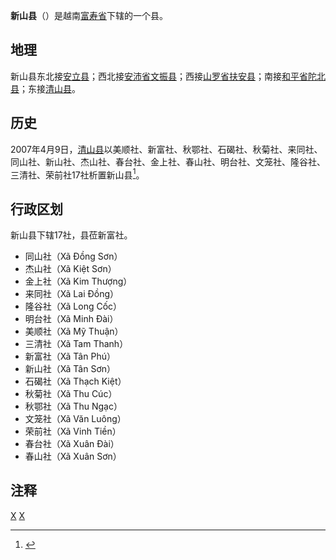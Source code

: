 {{Infobox Settlement
|name                   = 新山县
|settlement_type        = 县
|official_name          = 
|other_name             = 
|native_name            = {{lang|vi|Huyện Tân Sơn}}
|nickname               = 
|motto                  = 
|image_skyline          = 
|imagesize              = 
|image_caption          = 
|image_flag             = 
|flag_size              = 
|image_seal             = 
|seal_size              = 
|image_shield           = 
|shield_size            = 
|image_blank_emblem     = 
|blank_emblem_size      = 
|image_map              = {{Infobox mapframe|frame-width=250|zoom=10}}
|mapsize                = 
|map_caption            = 
|image_map1             = 
|mapsize1               = 
|map_caption1           = 
|pushpin_map            = Vietnam
|pushpin_label_position = bottom
|pushpin_map_caption    = 
|pushpin_map1           = 
|pushpin_label_position1= 
|pushpin_map_caption1   = 
|subdivision_type       = 国家
|subdivision_name       = {{flag|Vietnam}}
|subdivision_type1      = [[越南行政区划|省]]
|subdivision_name1      = [[富寿省|富寿省]]
|subdivision_type2      = 行政区划
|subdivision_name2      = 17社
|subdivision_type3      = 
|subdivision_name3      = 
|seat_type              = 县莅
|seat                   = {{link-vi|新富社|Tân Phú, Tân Sơn}}
|government_type        = 
|leader_title           = 
|leader_name            = 
|leader_title1          = 
|leader_name1           = 
|established_title      = 
|established_date       = 
|area_magnitude         = 
|unit_pref              = 
|area_footnotes         = 
|area_total_km2         = 688.58
|area_land_km2          = 
|area_water_km2         = 
|area_water_percent     = 
|area_urban_km2         = 
|area_metro_km2         = 
|population_as_of       = 2007年
|population_footnotes   = 
|population_note        = 
|population_total       = 75897
|population_density_km2 = auto
|population_metro             = 
|population_density_metro_km2 = 
|population_urban             = 
|population_density_urban_km2 = 
|timezone               = [[越南标准时间|越南标准时间]]
|utc_offset             = +7
|elevation_footnotes    = 
|elevation_m            = 
|coor_type              = 
|coordinates            = 
|postal_code_type       = 
|postal_code            = 
|area_code              = 
|website                = [http://tanson.phutho.gov.vn 新山县电子信息门户网站]
|footnotes              = 
}}
'''新山县'''（{{vie|v='''Huyện Tân Sơn'''|hn=縣新山}}）是越南[[富寿省|富寿省]]下辖的一个县。

==地理==
新山县东北接[[安立县|安立县]]；西北接[[安沛省|安沛省]][[文振县|文振县]]；西接[[山罗省|山罗省]][[扶安县|扶安县]]；南接[[和平省|和平省]][[陀北县|陀北县]]；东接[[清山县|清山县]]。

==历史==
2007年4月9日，[[清山县|清山县]]以美顺社、新富社、秋鄂社、石碣社、秋菊社、来同社、同山社、新山社、杰山社、春台社、金上社、春山社、明台社、文笼社、隆谷社、三清社、荣前社17社析置新山县<ref>{{Cite web |url=https://thuvienphapluat.vn/van-ban/Bat-dong-san/Nghi-dinh-61-2007-ND-CP-dieu-chinh-dia-gioi-hanh-chinh-huyen-Thanh-Son-de-thanh-lap-huyen-Tan-Son-tinh-Phu-Tho-18026.aspx |title=Nghị định 61/2007/NĐ-CP về việc điều chỉnh địa giới hành chính huyện Thanh Sơn để thành lập huyện Tân Sơn, tỉnh Phú Thọ |access-date=2020-05-05 |archive-date=2021-02-08 |archive-url=https://web.archive.org/web/20210208012337/https://thuvienphapluat.vn/van-ban/Bat-dong-san/Nghi-dinh-61-2007-ND-CP-dieu-chinh-dia-gioi-hanh-chinh-huyen-Thanh-Son-de-thanh-lap-huyen-Tan-Son-tinh-Phu-Tho-18026.aspx |dead-url=no }}</ref>。

==行政区划==
新山县下辖17社，县莅新富社。
*同山社（Xã Đồng Sơn）
*杰山社（Xã Kiệt Sơn）
*金上社（Xã Kim Thượng）
*来同社（Xã Lai Đồng）
*隆谷社（Xã Long Cốc）
*明台社（Xã Minh Đài）
*美顺社（Xã Mỹ Thuận）
*三清社（Xã Tam Thanh）
*新富社（Xã Tân Phú）
*新山社（Xã Tân Sơn）
*石碣社（Xã Thạch Kiệt）
*秋菊社（Xã Thu Cúc）
*秋鄂社（Xã Thu Ngạc）
*文笼社（Xã Văn Luông）
*荣前社（Xã Vinh Tiền）
*春台社（Xã Xuân Đài）
*春山社（Xã Xuân Sơn）

==注释==
{{reflist}}

{{富寿省行政区划}}
{{越南东北部之县市镇区域划分}}

[[Category:越南县份|X]]
[[Category:富寿省|X]]